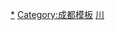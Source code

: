 {{Navbox
|name= 成都公共交通
|title= [[成都]][[公共交通]]
|state=
|image=[[File:Sun and Immortal Bird Emblem in Jinsha.svg|50px]]
|imagestyle = 
|imageleft = 
|imageleftstyle = 
|bodyclass = hlist
|group1= '''[[成都轨道交通|轨道交通]]'''
|list1 = {{Navbox|subgroup
        |group1= '''[[成都地铁|地铁]]'''
        |list1 = {{Navbox|subgroup
                |group1= '''-{zh-cn:运营;zh-tw:營運;}-中'''
                |list1 =
* {{nowrap|{{成都地铁路线链接|1}}}}
* {{nowrap|{{成都地铁路线链接|2}}}}
* {{nowrap|{{成都地铁路线链接|3}}}}
* {{nowrap|{{成都地铁路线链接|4}}}}
* {{nowrap|{{成都地铁路线链接|5}}}}
* {{nowrap|{{成都地铁路线链接|6}}}} 
* {{nowrap|{{成都地铁路线链接|7}}}}
* {{nowrap|{{成都地铁路线链接|8}}}}
* {{nowrap|{{成都地铁路线链接|9}}}}
* {{nowrap|{{成都地铁路线链接|10}}}}
* {{nowrap|{{成都地铁路线链接|17}}}}一期（含{{nowrap|{{成都地铁路线链接|19}}}}一期）
* {{nowrap|{{成都地铁路线链接|18}}}}
                |group2= '''建设中'''
                |list2 =
* {{nowrap|{{成都地铁路线链接|8}}}}二期
* {{nowrap|{{成都地铁路线链接|10}}}}三期
* {{nowrap|{{成都地铁路线链接|13}}}}一期
* {{nowrap|{{成都地铁路线链接|17}}}}二期
* {{nowrap|{{成都地铁路线链接|18}}}}三期
* {{nowrap|{{成都地铁路线链接|19}}}}二期
* {{nowrap|{{成都地铁路线链接|27}}}}一期
* {{nowrap|{{成都地铁路线链接|30}}}}一期
<!-- 
                |group3= '''规划中'''
                |list3 =
-->
                }}

        |group2= '''[[成都市域铁路|市域铁路]]'''
        |list2 = {{Navbox|subgroup
                |group1 = '''-{zh-cn:运营;zh-tw:營運;}-中'''
                |list1 =
* [[成灌铁路|成灌线]]
* [[成蒲铁路|成蒲线]]
                |group2 = '''建设中'''
                |list2 =
* {{nowrap|{{成都地铁路线链接|S3}}}}
                |group3 = '''规划中'''
                |list3 =
* {{nowrap|{{成都地铁路线链接|S5}}}}
* {{nowrap|{{成都地铁路线链接|S11}}}}
* {{nowrap|{{成都地铁路线链接|S13}}}}
* [[成都市枢纽环线]]
* [[宝成铁路改造及新建青白江至金堂线]]
                }}

        |group3= '''[[成都有轨电车|有轨电车]]'''
        |list3 = {{Navbox|subgroup
                |group1 = '''-{zh-cn:运营;zh-tw:營運;}-中'''
                |list1 =
* {{nowrap|{{成都地铁路线链接|蓉2}}}}
                |group2= '''建设中'''
                |list2=
* [[都江堰M-TR旅游客运专线|都江堰旅游客运专线]]
                |group3= '''规划中'''
                |list3=
* {{nowrap|{{成都地铁路线链接|蓉1}}}}
* [[新津现代有轨电车R1线|新津R1线]]
                }}

        |group4= '''其它'''
        |list4 = {{Navbox|subgroup
                |group1= '''建设中'''
                |list1 =
* [[大邑县悬挂式单轨|大邑至安仁空轨示范线]]
* [[都江堰至四姑娘山山地铁路]]
                |group2= '''规划中'''
                |list2 =
* [[成都中低速磁悬浮示范线]]
                }}
        }}

|group2= '''[[成都市公交线路表|公共汽车]]'''
|list2 = {{Navbox|subgroup
        |group1= '''[[成都快速公交|快速公交]]'''
        |list1 = {{Navbox|subgroup
                |group1 = '''-{zh-cn:运营;zh-tw:營運;}-中'''
                |list1 =
* [[成都市二环路快速公交|K1线／K2线]]
* [[成都市凤凰山快速公交|K3线]]
* [[成都市剑南大道快速公交|K4线]]
* [[成都市日月大道快速公交|K5线]]
* [[成都市成渝高速快速公交|K6线]]
* [[成都市神仙树快速公交|K11线]]
* [[成都快速公交K12线|K12线]]
* [[成都快速公交K13线|K13线]]
* [[成都快速公交K15线|K15线]]
* [[成都快速公交K16线|K16线]]
* [[成都快速公交K17线|K17线]]
* [[成都快速公交K19线|K19线]]
<!-- 
                |group2 = '''建设中'''
                |list2 =
-->
                |group3 = '''规划中'''
                |list3 =
* [[成都市红星路南延线快速公交|红星路南延线快速公交]]
* [[成都市三环路快速公交|三环路快速公交]]
* [[成都快速公交K14线|K14线]]
                }}
        }}

|group3= '''交通枢纽'''
|list3 = {{Navbox|subgroup
        |group1 = '''铁路枢纽'''
        |list1={{Navbox|subgroup
                |group1 = '''-{zh-cn:运营;zh-tw:營運;}-中'''
                |list1 =
* [[File:China Railways.svg|16x16px|link=成都站]] [[成都站]]
* [[File:China Railways.svg|16x16px|link=成都东站]] [[成都东站]]
* [[File:China Railways.svg|16x16px|link=成都南站]] [[成都南站]]
* [[File:China Railways.svg|16x16px|link=成都西站]] [[成都西站]]
* [[File:China Railways.svg|16x16px|link=双流机场站]] [[双流机场站]]
* [[File:China Railways.svg|16x16px|link=犀浦站]] [[犀浦站]]
                |group2 = '''建设中'''
                |list2 =
* [[File:China Railways.svg|16x16px|link=天府站]] [[天府站]]
* [[File:China Railways.svg|16x16px|link=天府机场站]] [[天府机场站]]
                |group3 = '''规划中'''
                |list3 =
* [[File:China Railways.svg|16x16px|link=十陵站 (铁路)]] [[十陵站 (铁路)|十陵站]]
                }}
        |group2= '''航空枢纽'''
        |list2={{Navbox|subgroup
                |group1 = '''-{zh-cn:运营;zh-tw:營運;}-中'''
                |list1 =
* [[File:Airport Sign.svg|16x16px|link=成都双流国际机场]] [[成都双流国际机场]]
* [[File:Airport Sign.svg|16x16px|link=成都天府国际机场]] [[成都天府国际机场]]
                }}
        }}
}}<noinclude>
[[Category:成都交通|*]]
[[Category:成都模板]]
[[Category:中华人民共和国公共交通导航模板|川]]
</noinclude>